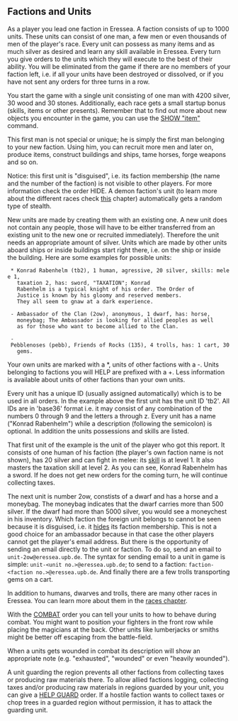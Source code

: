 == Factions and Units ==

As a player you lead one faction in Eressea. A faction consists of up to 1000 units. These units can consist of one man, a few men or even thousands of men of the player's race. Every unit can possess as many items and as much silver as desired and learn any skill available in Eressea. Every turn you give orders to the units which they will execute to the best of their ability. You will be eliminated from the game if there are no members of your faction left, i.e. if all your units have been destroyed or dissolved, or if you have not sent any orders for three turns in a row.

You start the game with a single unit consisting of one man with 4200 silver, 30 wood and 30 stones. Additionally, each race gets a small startup bonus (skills, items or other presents). Remember that to find out more about new objects you encounter in the game, you can use the [[SHOW|SHOW "item"]] command.

This first man is not special or unique; he is simply the first man belonging to your new faction. Using him, you can recruit more men and later on, produce items, construct buildings and ships, tame horses, forge weapons and so on.

Notice: this first unit is "disguised", i.e. its faction membership (the name and the number of the faction) is not visible to other players. For more information check the order HIDE. A demon faction's unit (to learn more about the different races check [[Races|this]] chapter) automatically gets a random type of stealth.

New units are made by creating them with an existing one. A new unit does not contain any people, those will have to be either transferred from an existing unit to the new one or recruited immediately). Therefore the unit needs an appropriate amount of silver. Units which are made by other units aboard ships or inside buildings start right there, i.e. on the ship or inside the building. Here are some examples for possible units:

  * Konrad Rabenhelm (tb2), 1 human, agressive, 20 silver, skills: melee 1,
    taxation 2, has: sword, "TAXATION"; Konrad
    Rabenhelm is a typical knight of his order. The Order of
    Justice is known by his gloomy and reserved members.
    They all seem to gnaw at a dark experience.
  
  - Ambassador of the Clan (2ow), anonymous, 1 dwarf, has: horse,
    moneybag; The Ambassador is looking for allied peoples as well
    as for those who want to become allied to the Clan.
  
  - Pebblenoses (pebb), Friends of Rocks (135), 4 trolls, has: 1 cart, 30
    gems.

Your own units are marked with a *, units of other factions with a -. Units belonging to factions you will HELP are prefixed with a +. Less information is available about units of other factions than your own units.

Every unit has a unique ID (usually assigned automatically) which is to be used in all orders. In the example above the first unit has the unit ID 'tb2'. All IDs are in 'base36' format i.e. it may consist of any combination of the numbers 0 through 9 and the letters a through z. Every unit has a name ("Konrad Rabenhelm") while a description (following the semicolon) is optional. In addition the units possessions and skills are listed.

That first unit of the example is the unit of the player who got this report. It consists of one human of his faction (the player's own faction name is not shown), has 20 silver and can fight in melee: its [[Skills|skill]] is at level 1. It also masters the taxation skill at level 2. As you can see, Konrad Rabenhelm has a sword. If he does not get new orders for the coming turn, he will continue collecting taxes.

The next unit is number 2ow, constists of a dwarf and has a horse and a moneybag. The moneybag indicates that the dwarf carries more than 500 silver. If the dwarf had more than 5000 silver, you would see a moneychest in his inventory. Which faction the foreign unit belongs to cannot be seen because it is disguised, i.e. it [[HIDE|hides]] its faction membership. This is not a good choice for an ambassador because in that case the other players cannot get the player's email address. But there is the opportunity of sending an email directly to the unit or faction. To do so, send an email to <tt>unit-2ow@eressea.upb.de</tt>. The syntax for sending email to a unit in game is simple: <tt>unit-<unit no.>@eressea.upb.de</tt>; to send to a faction: <tt>faction-<faction no.>@eressea.upb.de</tt>. And finally there are a few trolls transporting gems on a cart.

In addition to humans, dwarves and trolls, there are many other races in Eressea. You can learn more about them in the [[Races|races chapter]].

With the [[COMBAT]] order you can tell your units to how to behave during combat. You might want to position your fighters in the front row while placing the magicians at the back. Other units like lumberjacks or smiths might be better off escaping from the battle-field.

When a units gets wounded in combat its description will show an appropriate note (e.g. "exhausted", "wounded" or even "heavily wounded").

A unit guarding the region prevents all other factions from collecting taxes or producing raw materials there. To allow allied factions logging, collecting taxes and/or producing raw materials in regions guarded by your unit, you can give a [[HELP|HELP GUARD]] order. If a hostile faction wants to collect taxes or chop trees in a guarded region without permission, it has to attack the guarding unit.
